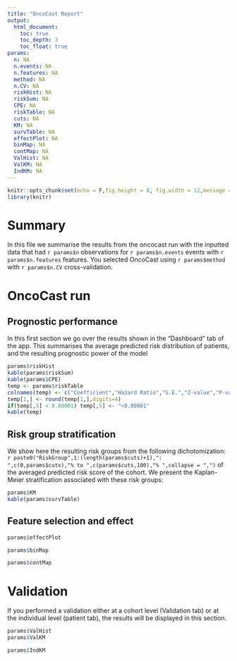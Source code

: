 ```yaml
---
title: "OncoCast Report"
output: 
  html_document:
    toc: true
    toc_depth: 3
    toc_float: true
params:
  n: NA
  n.events: NA
  n.features: NA
  method: NA
  n.CV: NA
  riskHist: NA
  riskSum: NA
  CPE: NA
  riskTable: NA
  cuts: NA
  KM: NA
  survTable: NA
  effectPlot: NA
  binMap: NA
  contMap: NA
  ValHist: NA
  ValKM: NA
  IndKM: NA
---
```


```r
knitr::opts_chunk$set(echo = F,fig.height = 8, fig.width = 12,message = F,warning = F)
library(knitr)
```

# Summary

In this file we summarise the results from the oncocast run with the inputted data that had `r params$n` observations for `r params$n.events` events with `r params$n.features` features. You selected OncoCast using `r params$method` with `r params$n.CV` cross-validation.

# OncoCast run

## Prognostic performance

In this first section we go over the results shown in the "Dashboard" tab of the app. This summarises the average predicted risk distribution of patients, and the resulting prognostic power of the model

```r
params$riskHist
kable(params$riskSum)
kable(params$CPE)
temp <- params$riskTable
colnames(temp) <- c("Coefficient","Hazard Ratio","S.E.","Z-value","P-value")
temp[1,] <- round(temp[1,],digits=4)
if(temp[,5] < 0.00001) temp[,5] <- "<0.00001"
kable(temp)
```


## Risk group stratification 

We show here the resulting risk groups from the following dichotomization: `r paste0("RiskGroup",1:(length(params$cuts)+1),": ",c(0,params$cuts),"% to ",c(params$cuts,100),"% ",collapse = ",")` of the averaged predicted risk score of the cohort. We present the Kaplan-Meier stratification associated with these risk groups:

```r
params$KM
kable(params$survTable)
```


## Feature selection and effect

```r
params$effectPlot
```

```r
params$binMap
```

```r
params$contMap
```


# Validation

If you performed a validation either at a cohort level (Validation tab) or at the individual level (patient tab), the results will be displayed in this section.

```r
params$ValHist
params$ValKM
```

```r
params$IndKM
```

